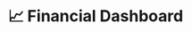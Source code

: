 ---
title: 📈 Financial Dashboard
description: A sample project that simulates a financial dashboard.
---